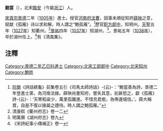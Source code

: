 '''鮑當'''（{{bd|？||1038年|}}），北宋[[臨安|臨安]]（今屬[[浙江|浙江]]）人。

[[宋真宗|宋真宗]][[景德|景德]]二年（[[1005年|1005年]]）進士。授官[[河南府|河南府]][[法曹|法曹]]，因事未順從知府[[薛映|薛映]]之意，赋献《孤雁》诗以求和解。時人謂之“鮑孤雁”。<ref>[[阮閱|阮閱]]《詩話總龜》前集卷五引《司馬太師詩話》-{云}-：“鮑當善為詩，景德二年登進士第，為河南法掾。薛映尚書知府，嘗失其意，初甚怒之，獻《孤雁》詩-{云}-：‘天寒稻粱少，萬里孤難進。不惜充君庖，為帶邊城信。’。薛大稱賞，自是不復以掾屬之禮待。時人謂之鮑孤雁。”</ref>歷官[[职方郎中|职方郎中]]，知明州。[[天聖|天聖]]五年（[[1027年|1027年]]）知衢州。<ref>清康熙《衢州府志》卷一二</ref>[[景祐|景祐]]四年（[[1037年|1037年]]）知湖州，<ref>明萬曆《湖州府志》卷九</ref>，景祐五年（[[1038年|1038年]]），卒於湖州任上。<ref>《宋詩紀事小傳補正》卷一</ref>有《清風集》。

==注釋==
{{reflist}}

[[Category:景德二年乙巳科進士|Category:景德二年乙巳科進士]]
[[Category:北宋工部郎中|Category:北宋工部郎中]]
[[Category:北宋知州|Category:北宋知州]]
[[Category:鮑姓|Category:鮑姓]]